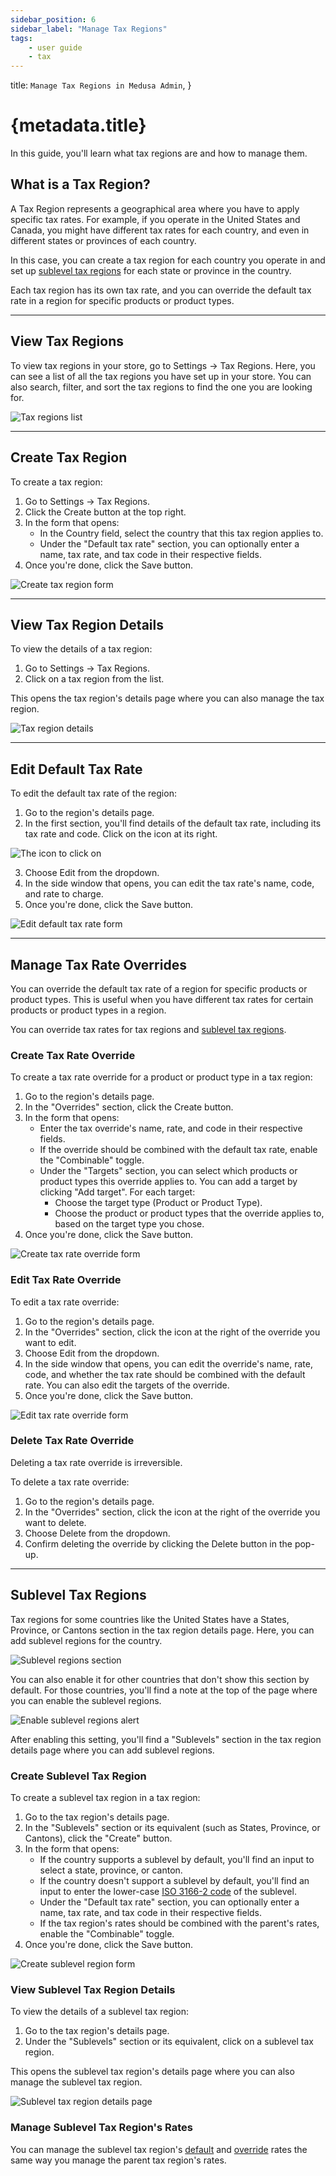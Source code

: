 ```yaml
---
sidebar_position: 6
sidebar_label: "Manage Tax Regions"
tags:
    - user guide
    - tax
---
```



  title: `Manage Tax Regions in Medusa Admin`,
}

# {metadata.title}

In this guide, you'll learn what tax regions are and how to manage them.

## What is a Tax Region?

A Tax Region represents a geographical area where you have to apply specific tax rates. For example, if you operate in the United States and Canada, you might have different tax rates for each country, and even in different states or provinces of each country.

In this case, you can create a tax region for each country you operate in and set up [sublevel tax regions](#sublevel-tax-regions) for each state or province in the country.

Each tax region has its own tax rate, and you can override the default tax rate in a region for specific products or product types.

---

## View Tax Regions

To view tax regions in your store, go to Settings → Tax Regions. Here, you can see a list of all the tax regions you have set up in your store. You can also search, filter, and sort the tax regions to find the one you are looking for.

![Tax regions list](https://res.cloudinary.com/dza7lstvk/image/upload/v1739970754/User%20Guide/Screenshot_2025-02-19_at_3.12.16_PM_iy8kvy.png)

---

## Create Tax Region

To create a tax region:

1. Go to Settings → Tax Regions.
2. Click the Create button at the top right.
3. In the form that opens:
    - In the Country field, select the country that this tax region applies to.
    - Under the "Default tax rate" section, you can optionally enter a name, tax rate, and tax code in their respective fields.
4. Once you're done, click the Save button.

![Create tax region form](https://res.cloudinary.com/dza7lstvk/image/upload/v1739971037/User%20Guide/Screenshot_2025-02-19_at_3.17.05_PM_vc0uqk.png)

---

## View Tax Region Details

To view the details of a tax region:

1. Go to Settings → Tax Regions.
2. Click on a tax region from the list.

This opens the tax region's details page where you can also manage the tax region.

![Tax region details](https://res.cloudinary.com/dza7lstvk/image/upload/v1739970845/User%20Guide/Screenshot_2025-02-19_at_3.13.51_PM_fjoyyu.png)

---

## Edit Default Tax Rate

To edit the default tax rate of the region:

1. Go to the region's details page.
2. In the first section, you'll find details of the default tax rate, including its tax rate and code. Click on the <InlineIcon Icon={EllipsisHorizontal} alt="three-dots" /> icon at its right.

![The icon to click on](https://res.cloudinary.com/dza7lstvk/image/upload/v1739974452/User%20Guide/Screenshot_2025-02-19_at_4.13.51_PM_zclvnp.png)

3. Choose Edit from the dropdown.
4. In the side window that opens, you can edit the tax rate's name, code, and rate to charge.
5. Once you're done, click the Save button.

![Edit default tax rate form](https://res.cloudinary.com/dza7lstvk/image/upload/v1739974553/User%20Guide/Screenshot_2025-02-19_at_4.15.34_PM_hxsgup.png)

---

## Manage Tax Rate Overrides

You can override the default tax rate of a region for specific products or product types. This is useful when you have different tax rates for certain products or product types in a region.

You can override tax rates for tax regions and [sublevel tax regions](#sublevel-tax-regions).

### Create Tax Rate Override

To create a tax rate override for a product or product type in a tax region:

1. Go to the region's details page.
2. In the "Overrides" section, click the Create button.
3. In the form that opens:
    - Enter the tax override's name, rate, and code in their respective fields.
    - If the override should be combined with the default tax rate, enable the "Combinable" toggle.
    - Under the "Targets" section, you can select which products or product types this override applies to. You can add a target by clicking "Add target". For each target:
        - Choose the target type (Product or Product Type).
        - Choose the product or product types that the override applies to, based on the target type you chose.
4. Once you're done, click the Save button.

![Create tax rate override form](https://res.cloudinary.com/dza7lstvk/image/upload/v1739974979/User%20Guide/Screenshot_2025-02-19_at_4.22.43_PM_jup0sn.png)

### Edit Tax Rate Override

To edit a tax rate override:

1. Go to the region's details page.
2. In the "Overrides" section, click the <InlineIcon Icon={EllipsisHorizontal} alt="three-dots" /> icon at the right of the override you want to edit.
3. Choose Edit from the dropdown.
4. In the side window that opens, you can edit the override's name, rate, code, and whether the tax rate should be combined with the default rate. You can also edit the targets of the override.
5. Once you're done, click the Save button.

![Edit tax rate override form](https://res.cloudinary.com/dza7lstvk/image/upload/v1739975201/User%20Guide/Screenshot_2025-02-19_at_4.26.22_PM_y4deom.png)

### Delete Tax Rate Override

<Note type="warning">

Deleting a tax rate override is irreversible.

</Note>

To delete a tax rate override:

1. Go to the region's details page.
2. In the "Overrides" section, click the <InlineIcon Icon={EllipsisHorizontal} alt="three-dots" /> icon at the right of the override you want to delete.
3. Choose Delete from the dropdown.
4. Confirm deleting the override by clicking the Delete button in the pop-up.

---

## Sublevel Tax Regions

Tax regions for some countries like the United States have a States, Province, or Cantons section in the tax region details page. Here, you can add sublevel regions for the country.

![Sublevel regions section](https://res.cloudinary.com/dza7lstvk/image/upload/v1739975474/User%20Guide/Screenshot_2025-02-19_at_4.30.57_PM_ogjlp2.png)

You can also enable it for other countries that don't show this section by default. For those countries, you'll find a note at the top of the page where you can enable the sublevel regions.

![Enable sublevel regions alert](https://res.cloudinary.com/dza7lstvk/image/upload/v1739971332/User%20Guide/Screenshot_2025-02-19_at_3.21.51_PM_mbm8lr.png)

After enabling this setting, you'll find a "Sublevels" section in the tax region details page where you can add sublevel regions.

### Create Sublevel Tax Region

To create a sublevel tax region in a tax region:

1. Go to the tax region's details page.
2. In the "Sublevels" section or its equivalent (such as States, Province, or Cantons), click the "Create" button.
3. In the form that opens:
    - If the country supports a sublevel by default, you'll find an input to select a state, province, or canton.
    - If the country doesn't support a sublevel by default, you'll find an input to enter the lower-case [ISO 3166-2 code](https://en.wikipedia.org/wiki/ISO_3166-2) of the sublevel.
    - Under the "Default tax rate" section, you can optionally enter a name, tax rate, and tax code in their respective fields.
    - If the tax region's rates should be combined with the parent's rates, enable the "Combinable" toggle.
4. Once you're done, click the Save button.

![Create sublevel region form](https://res.cloudinary.com/dza7lstvk/image/upload/v1739971762/User%20Guide/Screenshot_2025-02-19_at_3.29.09_PM_cpwi4e.png)

### View Sublevel Tax Region Details

To view the details of a sublevel tax region:

1. Go to the tax region's details page.
2. Under the "Sublevels" section or its equivalent, click on a sublevel tax region.

This opens the sublevel tax region's details page where you can also manage the sublevel tax region.

![Sublevel tax region details page](https://res.cloudinary.com/dza7lstvk/image/upload/v1739974129/User%20Guide/Screenshot_2025-02-19_at_4.08.33_PM_i2v219.png)

### Manage Sublevel Tax Region's Rates

You can manage the sublevel tax region's [default](#edit-default-tax-rate) and [override](#manage-tax-rate-overrides) rates the same way you manage the parent tax region's rates.
